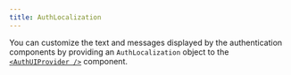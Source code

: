 ```yaml
---
title: AuthLocalization
---
```


You can customize the text and messages displayed by the authentication components by providing an `AuthLocalization` object to the [`<AuthUIProvider />`](/components/auth-ui-provider) component.

<AutoTypeTable path="../src/localization/auth-localization.ts" name="AuthLocalization" />